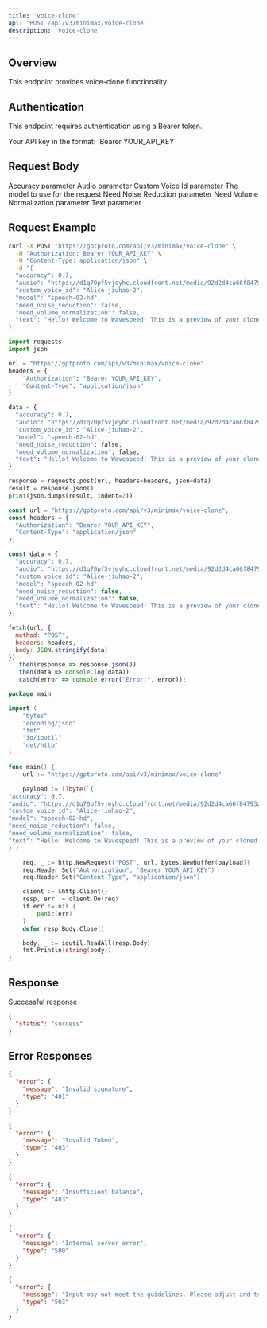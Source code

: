 ```yaml
---
title: 'voice-clone'
api: 'POST /api/v3/minimax/voice-clone'
description: 'voice-clone'
---
```


## Overview

This endpoint provides voice-clone functionality.

## Authentication

This endpoint requires authentication using a Bearer token.

<ParamField header="Authorization" type="string" required default="sk-***********">
  Your API key in the format: `Bearer YOUR_API_KEY`
</ParamField>

## Request Body

<ParamField body="accuracy" type="number"  default="0.7">
  Accuracy parameter
</ParamField>

<ParamField body="audio" type="string"  default="https://d1q70pf5vjeyhc.cloudfront.net/media/92d2d4ca66f84793adcb20742b15d262/audios/1752727142784562094_VRSOK53Y.mp3">
  Audio parameter
</ParamField>

<ParamField body="custom_voice_id" type="string"  default="Alice-jiuhao-2">
  Custom Voice Id parameter
</ParamField>

<ParamField body="model" type="string" required default="speech-02-hd">
  The model to use for the request
</ParamField>

<ParamField body="need_noise_reduction" type="boolean"  default="false">
  Need Noise Reduction parameter
</ParamField>

<ParamField body="need_volume_normalization" type="boolean"  default="false">
  Need Volume Normalization parameter
</ParamField>

<ParamField body="text" type="string"  default="Hello! Welcome to Wavespeed! This is a preview of your cloned voice. I hope you enjoy it!">
  Text parameter
</ParamField>

## Request Example

<CodeGroup>

```bash cURL
curl -X POST "https://gptproto.com/api/v3/minimax/voice-clone" \
  -H "Authorization: Bearer YOUR_API_KEY" \
  -H "Content-Type: application/json" \
  -d '{
  "accuracy": 0.7,
  "audio": "https://d1q70pf5vjeyhc.cloudfront.net/media/92d2d4ca66f84793adcb20742b15d262/audios/1752727142784562094_VRSOK53Y.mp3",
  "custom_voice_id": "Alice-jiuhao-2",
  "model": "speech-02-hd",
  "need_noise_reduction": false,
  "need_volume_normalization": false,
  "text": "Hello! Welcome to Wavespeed! This is a preview of your cloned voice. I hope you enjoy it!"
}'
```

```python Python
import requests
import json

url = "https://gptproto.com/api/v3/minimax/voice-clone"
headers = {
    "Authorization": "Bearer YOUR_API_KEY",
    "Content-Type": "application/json"
}

data = {
  "accuracy": 0.7,
  "audio": "https://d1q70pf5vjeyhc.cloudfront.net/media/92d2d4ca66f84793adcb20742b15d262/audios/1752727142784562094_VRSOK53Y.mp3",
  "custom_voice_id": "Alice-jiuhao-2",
  "model": "speech-02-hd",
  "need_noise_reduction": false,
  "need_volume_normalization": false,
  "text": "Hello! Welcome to Wavespeed! This is a preview of your cloned voice. I hope you enjoy it!"
}

response = requests.post(url, headers=headers, json=data)
result = response.json()
print(json.dumps(result, indent=2))
```

```javascript JavaScript
const url = "https://gptproto.com/api/v3/minimax/voice-clone";
const headers = {
  "Authorization": "Bearer YOUR_API_KEY",
  "Content-Type": "application/json"
};

const data = {
  "accuracy": 0.7,
  "audio": "https://d1q70pf5vjeyhc.cloudfront.net/media/92d2d4ca66f84793adcb20742b15d262/audios/1752727142784562094_VRSOK53Y.mp3",
  "custom_voice_id": "Alice-jiuhao-2",
  "model": "speech-02-hd",
  "need_noise_reduction": false,
  "need_volume_normalization": false,
  "text": "Hello! Welcome to Wavespeed! This is a preview of your cloned voice. I hope you enjoy it!"
};

fetch(url, {
  method: "POST",
  headers: headers,
  body: JSON.stringify(data)
})
  .then(response => response.json())
  .then(data => console.log(data))
  .catch(error => console.error("Error:", error));
```

```go Go
package main

import (
    "bytes"
    "encoding/json"
    "fmt"
    "io/ioutil"
    "net/http"
)

func main() {
    url := "https://gptproto.com/api/v3/minimax/voice-clone"

    payload := []byte(`{
"accuracy": 0.7,
"audio": "https://d1q70pf5vjeyhc.cloudfront.net/media/92d2d4ca66f84793adcb20742b15d262/audios/1752727142784562094_VRSOK53Y.mp3",
"custom_voice_id": "Alice-jiuhao-2",
"model": "speech-02-hd",
"need_noise_reduction": false,
"need_volume_normalization": false,
"text": "Hello! Welcome to Wavespeed! This is a preview of your cloned voice. I hope you enjoy it!"
}`)

    req, _ := http.NewRequest("POST", url, bytes.NewBuffer(payload))
    req.Header.Set("Authorization", "Bearer YOUR_API_KEY")
    req.Header.Set("Content-Type", "application/json")

    client := &http.Client{}
    resp, err := client.Do(req)
    if err != nil {
        panic(err)
    }
    defer resp.Body.Close()

    body, _ := ioutil.ReadAll(resp.Body)
    fmt.Println(string(body))
}
```

</CodeGroup>

## Response

<ResponseField name="Success" type="200">
  Successful response

```json
{
  "status": "success"
}
```
</ResponseField>

## Error Responses

<ResponseExample>

```json 401 - Invalid signature
{
  "error": {
    "message": "Invalid signature",
    "type": "401"
  }
}
```

```json 403 - Invalid Token
{
  "error": {
    "message": "Invalid Token",
    "type": "403"
  }
}
```

```json 403 - Insufficient balance
{
  "error": {
    "message": "Insufficient balance",
    "type": "403"
  }
}
```

```json 500 - Internal server error
{
  "error": {
    "message": "Internal server error",
    "type": "500"
  }
}
```

```json 503 - Content policy violation
{
  "error": {
    "message": "Input may not meet the guidelines. Please adjust and try again.",
    "type": "503"
  }
}
```

</ResponseExample>

